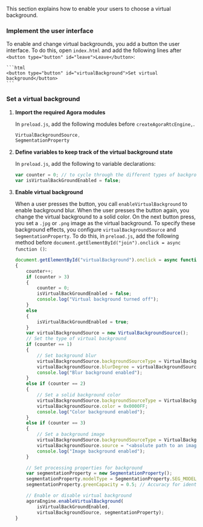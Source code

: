 <PlatformWrapper platform='electron'>

This section explains how to enable your users to choose a virtual background.

### Implement the user interface

To enable and change virtual backgrounds, you add a button the user interface. To do this, open `index.html` and add the following lines after `<button type="button" id="leave">Leave</button>`:

    ```html
    <button type="button" id="virtualBackground">Set virtual background</button>
    ```
### Set a virtual background

1. **Import the required Agora modules**

    In `preload.js`, add the following modules before `createAgoraRtcEngine,`.

    ```javascript
    VirtualBackgroundSource,
    SegmentationProperty
    ```

1. **Define variables to keep track of the virtual background state**

    In `preload.js`, add the following to variable declarations:

    ```javascript
    var counter = 0; // to cycle through the different types of backgrounds
    var isVirtualBackGroundEnabled = false;
    ```

2. **Enable virtual background**

    When a user presses the button, you call `enableVirtualBackground` to enable background blur. When the user presses the button again, you change the virtual background to a solid color. On the next button press, you set a `.jpg` or `.png` image as the virtual background. To specify these background effects, you configure `virtualBackgroundSource` and `SegmentationProperty`. To do this, in `preload.js`, add the following method before `document.getElementById("join").onclick = async function ()`:

    ```javascript
    document.getElementById("virtualBackground").onclick = async function ()
    {
        counter++;
        if (counter > 3) 
        {
            counter = 0;
            isVirtualBackGroundEnabled = false;
            console.log("Virtual background turned off");
        } 
        else 
        {
            isVirtualBackGroundEnabled = true;
        }
        var virtualBackgroundSource = new VirtualBackgroundSource();
        // Set the type of virtual background
        if (counter == 1) 
        {
            // Set background blur
            virtualBackgroundSource.backgroundSourceType = VirtualBackgroundSource.BACKGROUND_BLUR;
            virtualBackgroundSource.blurDegree = virtualBackgroundSource.BLUR_DEGREE_HIGH;
            console.log("Blur background enabled");
        }
        else if (counter == 2) 
        { 
            // Set a solid background color
            virtualBackgroundSource.backgroundSourceType = VirtualBackgroundSource.BACKGROUND_COLOR;
            virtualBackgroundSource.color = 0x0000FF;
            console.log("Color background enabled");
        } 
        else if (counter == 3) 
        { 
            // Set a background image
            virtualBackgroundSource.backgroundSourceType = VirtualBackgroundSource.BACKGROUND_IMG;
            virtualBackgroundSource.source = "<absolute path to an image file>";
            console.log("Image background enabled");
        }

        // Set processing properties for background
        var segmentationProperty = new SegmentationProperty();
        segmentationProperty.modelType = SegmentationProperty.SEG_MODEL_AI;; // Use SEG_MODEL_GREEN if you have a green background
        segmentationProperty.greenCapacity = 0.5; // Accuracy for identifying green colors (range 0-1)
    
        // Enable or disable virtual background
        agoraEngine.enableVirtualBackground(
            isVirtualBackGroundEnabled, 
            virtualBackgroundSource, segmentationProperty);
    }
    ```
</PlatformWrapper>